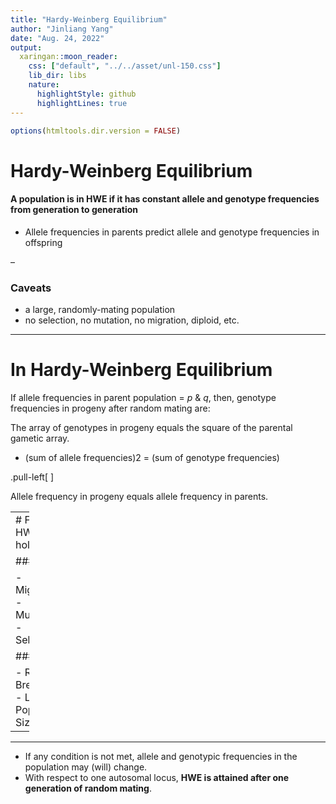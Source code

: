 ```yaml
---
title: "Hardy-Weinberg Equilibrium"
author: "Jinliang Yang"
date: "Aug. 24, 2022"
output:
  xaringan::moon_reader: 
    css: ["default", "../../asset/unl-150.css"]
    lib_dir: libs
    nature:
      highlightStyle: github
      highlightLines: true
---
```


```r
options(htmltools.dir.version = FALSE)
```

# Hardy-Weinberg Equilibrium

#### A population is in HWE if it has constant allele and genotype frequencies from generation to generation

- Allele frequencies in parents predict allele and genotype frequencies in offspring

--

### Caveats

  - a large, randomly-mating population 
  - no selection, no mutation, no migration, diploid, etc.
  
---

# In Hardy-Weinberg Equilibrium

If allele frequencies in parent population = $p$ & $q$, 
then, genotype frequencies in progeny after random mating are:

\begin{align*}
(p + q)^2 = p^2 + 2pq + q^2
\end{align*}

The array of genotypes in progeny equals the square of the parental gametic array. 

- (sum of allele frequencies)2 = (sum of genotype frequencies)

.pull-left[
<div align="center">
<img src="hwe.png" height=250>
</div>
]


Allele frequency in progeny equals allele frequency in parents.

---
# For HWE to hold true

### NO

- Migration
- Mutation 
- Selection

### YES

- Random Breeding
- Large Population Size

--

--------

- If any condition is not met, allele and genotypic frequencies in the population may (will) change.
- With respect to one autosomal locus, __HWE is attained after one generation of random mating__.

